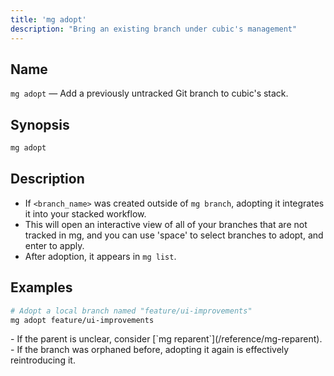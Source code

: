 ```yaml
---
title: 'mg adopt'
description: "Bring an existing branch under cubic's management"
---
```


## Name

`mg adopt` — Add a previously untracked Git branch to cubic's stack.

## Synopsis

```bash
mg adopt
```

## Description

- If `<branch_name>` was created outside of `mg branch`, adopting it integrates it into your stacked workflow.
- This will open an interactive view of all of your branches that are not tracked in mg, and you can use 'space' to select branches to adopt, and enter to apply.
- After adoption, it appears in `mg list`.

## Examples

```bash
# Adopt a local branch named "feature/ui-improvements"
mg adopt feature/ui-improvements
```

<Note>
  - If the parent is unclear, consider [`mg reparent`](/reference/mg-reparent).
  - If the branch was orphaned before, adopting it again is effectively
  reintroducing it.
</Note>

